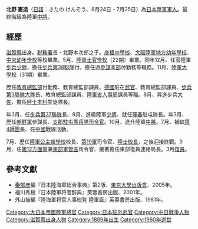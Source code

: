 '''北野 憲造'''（[[日語|日語]]：きたの けんぞう、{{和暦|1889}}8月24日 - {{和暦|1960}}7月25日）為[[大日本帝國陸軍|日本陸軍]][[軍人|軍人]]。最終階級為陸軍[[中將|中將]]。

==經歷==
[[滋賀縣|滋賀縣]]出身。[[税務署|税務署]]長・北野本次郎之子。[[滋賀縣立彦根東高等學校|彦根中學校]]、[[大阪陸軍地方幼年學校|大阪陸軍地方幼年學校]]、[[日本陸軍幼年學校|中央幼年學校]]等校畢業。{{和暦|1910}}5月、[[日本陸軍士官學校|陸軍士官學校]]（22期）畢業。同年12月、任官陸軍[[步兵|步兵]][[少尉|少尉]]，擔任[[步兵第38聯隊|步兵第38聯隊]]付。擔任過[[参谋本部_(大日本帝国)|參謀本部]]付勤務等職務。{{和暦|1919}}11月、[[日本陸軍大學校|陸軍大學校]]（31期）畢業。

歷任[[教育總監|教育總監部]]付勤務、教育總監部課員、[[德國|德國]]駐在[[武官|武官]]、教育總監部課員、[[步兵第3聯隊|步兵第3聯隊]][[營|大隊]]長、教育總監部課員、[[陸軍省|陸軍省]][[陸軍省#人事局|人事局]]課員等職。{{和暦|1933}}8月、昇進步兵[[大佐|大佐]]、擔任[[日本陸軍士官學校|陸士本科]]生徒隊長。

{{和暦|1935}}年3月、任[[步兵第37聯隊|步兵第37聯隊]]長、{{和暦|1937}}8月、進級陸軍[[少將|少將]]、就任[[琿春市|琿春]]駐屯隊長。{{和暦|1938}}年3月、歷任[[朝鮮軍_(日本陸軍)|朝鮮軍]]參謀長、[[支那駐屯軍|支那駐屯]][[憲兵_(日本軍)|憲兵隊]][[司令官|司令官]]。{{和暦|1939}}10月、進升陸軍[[中將|中將]]。{{和暦|1940}}7月、補缺[[第4師團|第4師團]]長、在[[中國|中國]]戰線活動。

{{和暦|1942}}7月、歷任[[陸軍公主嶺學校|陸軍公主嶺學校]]校長、[[第19軍_(日本陸軍)|第19軍]]司令官、[[日本陸軍士官學校|陸士]][[校長|校長]]，之後迎接終戰。{{和暦|1945}}9月、任[[第12方面軍_(日本陸軍)|第12方面軍]]兼[[東部軍管區_(日本陸軍)|東部軍管區]]司令官、接著擔任東部復員連絡局長。{{和暦|1946}}3月[[復員|復員]]。

==參考文獻==
* [[秦郁彦|秦郁彦]]編『日本陸海軍総合事典』第2版、[[東京大學出版會|東京大學出版會]]、2005年。
* 福川秀樹『日本陸軍将官辞典』芙蓉書房出版、2001年。
* 外山操編『陸海軍将官人事総覧 陸軍篇』芙蓉書房出版、1981年。

[[Category:大日本帝國陸軍將官|Category:大日本帝國陸軍將官]]
[[Category:日本駐外武官|Category:日本駐外武官]]
[[Category:中日戰爭人物|Category:中日戰爭人物]]
[[Category:滋賀縣出身人物|Category:滋賀縣出身人物]]
[[Category:1889年出生|Category:1889年出生]]
[[Category:1960年逝世|Category:1960年逝世]]